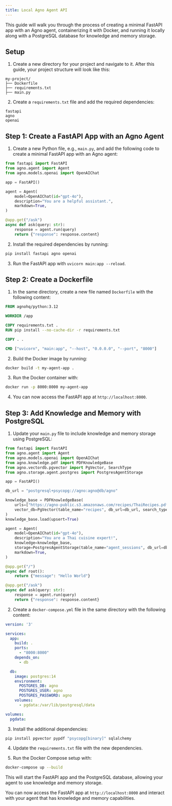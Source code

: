 ```yaml
---
title: Local Agno Agent API
---
```


This guide will walk you through the process of creating a minimal FastAPI app with an Agno agent, containerizing it with Docker, and running it locally along with a PostgreSQL database for knowledge and memory storage.

## Setup

1. Create a new directory for your project and navigate to it. After this guide, your project structure will look like this:

```
my-project/
├── Dockerfile
├── requirements.txt
├── main.py
```

2. Create a `requirements.txt` file and add the required dependencies:

```
fastapi
agno
openai
```

## Step 1: Create a FastAPI App with an Agno Agent

1. Create a new Python file, e.g., `main.py`, and add the following code to create a minimal FastAPI app with an Agno agent:

```python
from fastapi import FastAPI
from agno.agent import Agent
from agno.models.openai import OpenAIChat

app = FastAPI()

agent = Agent(
    model=OpenAIChat(id="gpt-4o"),
    description="You are a helpful assistant.",
    markdown=True,
)

@app.get("/ask")
async def ask(query: str):
    response = agent.run(query)
    return {"response": response.content}
```

2. Install the required dependencies by running:

```bash
pip install fastapi agno openai
```

3. Run the FastAPI app with `uvicorn main:app --reload`.

## Step 2: Create a Dockerfile

1. In the same directory, create a new file named `Dockerfile` with the following content:

```dockerfile
FROM agnohq/python:3.12

WORKDIR /app

COPY requirements.txt .
RUN pip install --no-cache-dir -r requirements.txt

COPY . .

CMD ["uvicorn", "main:app", "--host", "0.0.0.0", "--port", "8000"]
```

2. Build the Docker image by running:

```bash
docker build -t my-agent-app .
```

3. Run the Docker container with:

```bash
docker run -p 8000:8000 my-agent-app
```

4. You can now access the FastAPI app at `http://localhost:8000`.

## Step 3: Add Knowledge and Memory with PostgreSQL


1. Update your `main.py` file to include knowledge and memory storage using PostgreSQL:

```python
from fastapi import FastAPI
from agno.agent import Agent
from agno.models.openai import OpenAIChat
from agno.knowledge.pdf import PDFKnowledgeBase
from agno.vectordb.pgvector import PgVector, SearchType
from agno.storage.agent.postgres import PostgresAgentStorage

app = FastAPI()

db_url = "postgresql+psycopg://agno:agno@db/agno"

knowledge_base = PDFKnowledgeBase(
    urls=["https://agno-public.s3.amazonaws.com/recipes/ThaiRecipes.pdf"],
    vector_db=PgVector(table_name="recipes", db_url=db_url, search_type=SearchType.hybrid),
)
knowledge_base.load(upsert=True)

agent = Agent(
    model=OpenAIChat(id="gpt-4o"),
    description="You are a Thai cuisine expert!",
    knowledge=knowledge_base,
    storage=PostgresAgentStorage(table_name="agent_sessions", db_url=db_url),
    markdown=True,
)

@app.get("/")
async def root():
    return {"message": "Hello World"}

@app.get("/ask")
async def ask(query: str):
    response = agent.run(query)
    return {"response": response.content}
```

2. Create a `docker-compose.yml` file in the same directory with the following content:

```yaml
version: '3'

services:
  app:
    build: .
    ports:
      - "8000:8000"
    depends_on:
      - db

  db:
    image: postgres:14
    environment:
      POSTGRES_DB: agno
      POSTGRES_USER: agno
      POSTGRES_PASSWORD: agno
    volumes:
      - pgdata:/var/lib/postgresql/data

volumes:
  pgdata:
```

3. Install the additional dependencies:

```bash
pip install pgvector pypdf "psycopg[binary]" sqlalchemy
```

4. Update the `requirements.txt` file with the new dependencies.

5. Run the Docker Compose setup with:

```bash
docker-compose up --build
```

This will start the FastAPI app and the PostgreSQL database, allowing your agent to use knowledge and memory storage.

You can now access the FastAPI app at `http://localhost:8000` and interact with your agent that has knowledge and memory capabilities.
